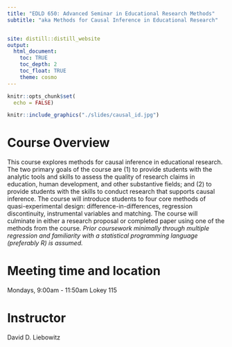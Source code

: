 ```yaml
---
title: "EDLD 650: Advanced Seminar in Educational Research Methods"
subtitle: "aka Methods for Causal Inference in Educational Research"


site: distill::distill_website
output:
  html_document:
    toc: TRUE
    toc_depth: 2
    toc_float: TRUE
    theme: cosmo
---
```


```r
knitr::opts_chunk$set(
  echo = FALSE)
```

```r
knitr::include_graphics("./slides/causal_id.jpg")
```

# Course Overview

This course explores methods for causal inference in educational research. The two primary goals of the course are (1) to provide students with the analytic tools and skills to assess the quality of research claims in education, human development, and other substantive fields; and (2) to provide students with the skills to conduct research that supports causal inference. The course will introduce students to four core methods of quasi-experimental design: difference-in-differences, regression discontinuity, instrumental variables and matching. The course will culminate in either a research proposal or completed paper using one of the methods from the course. *Prior coursework minimally through multiple regression and familiarity with a statistical programming language (preferably R) is assumed.*

# Meeting time and location
Mondays, 9:00am - 11:50am
Lokey 115

# Instructor
David D. Liebowitz

